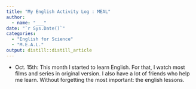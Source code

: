 ```yaml
---
title: "My English Activity Log : MEAL"
author:
  - name: "___" 
date: "`r Sys.Date()`"
categories:
  - "English for Science"
  - "M.E.A.L."
output: distill::distill_article
---
```



- Oct. 15th: This month I started to learn English. For that, I watch most films and series in original version. I also have a lot of friends who help me learn. Without forgetting the most important: the english lessons.

